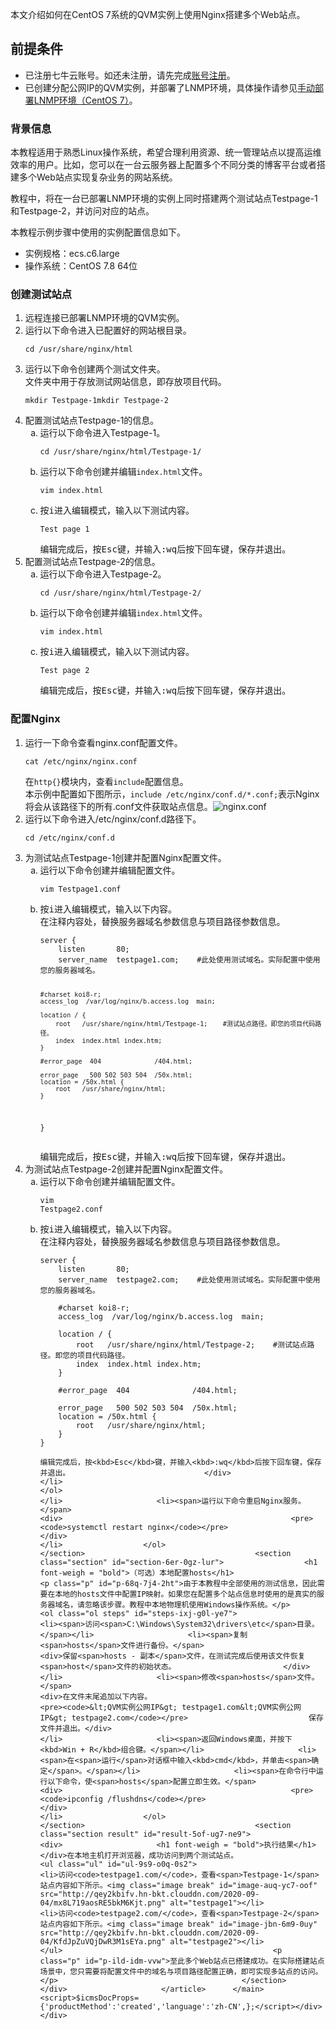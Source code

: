   <div>      <main role="main">         <article role="article" aria-labelledby="title_tar_qnt_zwg">            	                        	            	            <div>               <p class="shortdesc">本文介绍如何在CentOS 7系统的QVM实例上使用Nginx搭建多个Web站点。</p>               		               <div>                  <div>                     <h1 font-weigh = "bold">前提条件</h1>                  </div>                  			                  <ul class="ul" id="ul-eq0-fa0-fr9">                     				                     <li>已注册七牛云账号。如还未注册，请先完成<a href="https://portal.qiniu.com/signup?ref=developer.qiniu.comregister.htm?" target="_blank">账号注册</a>。                     </li>                     				                     				                     				                     <li>已创建分配公网IP的QVM实例，并部署了LNMP环境，具体操作请参见<a title="Nginx是一款小巧而高效的Web服务器软件，可帮您在Linux系统下快速方便地搭建出LNMP Web服务环境。本教程介绍如何手动在QVM实例上搭建LNMP环境，其中LNMP分别代表Linux、Nginx、MySQL和PHP。" href="https://developer.qiniu.com/qvm/manual/7073/manual-deployment-lnmp-environment-centos-7">手动部署LNMP环境（CentOS 7）</a>。                     </li>                     			                  </ul>                  		               </div>               		               <section class="section context" id="context-qap-a7k-0oa">                  <div>                     <h1 font-weigh = "bold">背景信息</h1>                  </div>                  			                  <p class="p" id="p-e6p-xl6-i4x">本教程适用于熟悉Linux操作系统，希望合理利用资源、统一管理站点以提高运维效率的用户。比如，您可以在一台云服务器上配置多个不同分类的博客平台或者搭建多个Web站点实现复杂业务的网站系统。</p>                  			                  <p class="p" id="p-hmh-rod-23g">教程中，将在一台已部署LNMP环境的实例上同时搭建两个测试站点<span>Testpage-1</span>和<span>Testpage-2</span>，并访问对应的站点。                  </p>                  			                  <div>本教程示例步骤中使用的实例配置信息如下。                      				                     <ul class="ul" id="ul-w2c-vc6-pev">                        					                        <li>实例规格：ecs.c6.large</li>                        					                        <li>操作系统：CentOS 7.8 64位</li>                        				                     </ul>                     			                  </div>                  		               </section>               		               <section class="section" id="section-qc8-e3g-b8p">                  <h1 font-weigh = "bold">创建测试站点</h1>                  			                  			                  <ol class="ol steps" id="steps-xnm-nzc-46q">                     <li><span>远程连接已部署LNMP环境的QVM实例。</span>                        					                        <div>                        </div>                        				                     </li>                     <li><span>运行以下命令进入已配置好的网站根目录。</span>                        					                        <div>                           						<pre><code>cd /usr/share/nginx/html</code></pre>                           					</div>                        				                     </li>                     <li><span>运行以下命令创建两个测试文件夹。</span>                        					                        <div>文件夹中用于存放测试网站信息，即存放项目代码。                            						<pre><code>mkdir Testpage-1mkdir Testpage-2</code></pre>                           					</div>                        				                     </li>                     <li><span>配置测试站点<span>Testpage-1</span>的信息。</span>                        					                        <ol type="a" class="ol substeps" id="substeps-7dc-ar2-mzo">                           						                           <li><span>运行以下命令进入<span>Testpage-1</span>。</span>                              							                              <div>                                 								<pre><code>cd /usr/share/nginx/html/Testpage-1/</code></pre>                                 							</div>                              						                           </li>                           						                           <li><span>运行以下命令创建并编辑<code>index.html</code>文件。</span>                              							                              <div>                                 								<pre><code>vim index.html</code></pre>                                 							</div>                              						                           </li>                           						                           <li><span>按<kbd>i</kbd>进入编辑模式，输入以下测试内容。</span>                              							                              <div>                                 								<pre><code>Test page 1</code></pre>                                 编辑完成后，按<kbd>Esc</kbd>键，并输入<kbd>:wq</kbd>后按下回车键，保存并退出。                              </div>                              						                           </li>                           					                        </ol>                        				                     </li>                     <li><span>配置测试站点<span>Testpage-2</span>的信息。</span>                        					                        <ol type="a" class="ol substeps" id="substeps-9dm-o6e-lle">                           						                           <li><span>运行以下命令进入<span>Testpage-2</span>。</span>                              							                              <div>                                 								<pre><code>cd /usr/share/nginx/html/Testpage-2/</code></pre>                                 							</div>                              						                           </li>                           						                           <li><span>运行以下命令创建并编辑<code>index.html</code>文件。</span>                              							                              <div>                                 								<pre><code>vim index.html</code></pre>                                 							</div>                              						                           </li>                           						                           <li><span>按<kbd>i</kbd>进入编辑模式，输入以下测试内容。</span>                              							                              <div>                                 								<pre><code>Test page 2</code></pre>                                 编辑完成后，按<kbd>Esc</kbd>键，并输入<kbd>:wq</kbd>后按下回车键，保存并退出。                              </div>                              						                           </li>                           					                        </ol>                        				                     </li>                  </ol>                  		               </section>               		               <section class="section" id="section-cqq-02l-7ln">                  <h1 font-weigh = "bold">配置Nginx</h1>                  			                  			                  <ol class="ol steps" id="steps-a9w-1pu-m84">                     <li><span>运行一下命令查看<span>nginx.conf</span>配置文件。</span>                        					                        <div>                           						<pre><code>cat /etc/nginx/nginx.conf</code></pre>                           					</div>                        					                        <div>在<code>http{}</code>模块内，查看<code>include</code>配置信息。                            						                           <div>本示例中配置如下图所示，<code>include /etc/nginx/conf.d/*.conf;</code>表示Nginx将会从该路径下的所有<span>.conf</span>文件获取站点信息。<img class="image break" id="image-6sd-2vc-ah6" src="http://qey2kbifv.hn-bkt.clouddn.com/2020-09-04/j9YdHsf2tMWSVNoJePpn.png" alt="nginx.conf"></div>                           					                        </div>                        				                     </li>                     <li><span>运行以下命令进入<span>/etc/nginx/conf.d</span>路径下。</span>                        					                        <div>                           						<pre><code>cd /etc/nginx/conf.d</code></pre>                           					</div>                        				                     </li>                     <li><span>为测试站点<span>Testpage-1</span>创建并配置Nginx配置文件。</span>                        					                        <ol type="a" class="ol substeps" id="substeps-x9r-1f0-uq0">                           						                           <li><span>运行以下命令创建并编辑配置文件。</span>                              							                              <div>                                 								<pre><code>vim Testpage1.conf</code></pre>                                 							</div>                              						                           </li>                           						                           <li><span>按<kbd>i</kbd>进入编辑模式，输入以下内容。</span>                              							                              <div>在注释内容处，替换服务器域名参数信息与项目路径参数信息。                                  								<pre><code>server {
    listen       80;
    server_name  testpage1.com;    #此处使用测试域名。实际配置中使用您的服务器域名。

    #charset koi8-r;
    access_log  /var/log/nginx/b.access.log  main;

    location / {
        root   /usr/share/nginx/html/Testpage-1;    #测试站点路径。即您的项目代码路径。
        index  index.html index.htm;
    }

    #error_page  404              /404.html;

    error_page   500 502 503 504  /50x.html;
    location = /50x.html {
        root   /usr/share/nginx/html;
    }
}</code></pre>                                 编辑完成后，按<kbd>Esc</kbd>键，并输入<kbd>:wq</kbd>后按下回车键，保存并退出。                              </div>                              						                           </li>                           					                        </ol>                        				                     </li>                     <li><span>为测试站点<span>Testpage-2</span>创建并配置Nginx配置文件。</span>                        					                        <ol type="a" class="ol substeps" id="substeps-ku2-gih-097">                           						                           <li><span>运行以下命令创建并编辑配置文件。</span>                              							                              <div>                                 								<pre><code>vim Testpage2.conf</code></pre>                                 							</div>                              						                           </li>                           						                           <li><span>按<kbd>i</kbd>进入编辑模式，输入以下内容。</span>                              							                              <div>在注释内容处，替换服务器域名参数信息与项目路径参数信息。                                  								
<pre><code>server {
    listen       80;
    server_name  testpage2.com;    #此处使用测试域名。实际配置中使用您的服务器域名。

    #charset koi8-r;
    access_log  /var/log/nginx/b.access.log  main;

    location / {
        root   /usr/share/nginx/html/Testpage-2;    #测试站点路径。即您的项目代码路径。
        index  index.html index.htm;
    }

    #error_page  404              /404.html;

    error_page   500 502 503 504  /50x.html;
    location = /50x.html {
        root   /usr/share/nginx/html;
    }
}
</code></pre>
	
	编辑完成后，按<kbd>Esc</kbd>键，并输入<kbd>:wq</kbd>后按下回车键，保存并退出。                              </div>                              						                           </li>                           					                        </ol>                        				                     </li>                     <li><span>运行以下命令重启Nginx服务。</span>                        					                        <div>                           						<pre><code>systemctl restart nginx</code></pre>                           					</div>                        				                     </li>                  </ol>                  		               </section>               		               <section class="section" id="section-6er-0gz-lur">                  <h1 font-weigh = "bold">（可选）本地配置hosts</h1>                  			                  			                  <p class="p" id="p-68q-7j4-2ht">由于本教程中全部使用的测试信息，因此需要在本地的hosts文件中配置IP映射。如果您在配置多个站点信息时使用的是真实的服务器域名，请忽略该步骤。教程中本地物理机使用Windows操作系统。</p>                  			                  <ol class="ol steps" id="steps-ixj-g0l-ye7">                     <li><span>访问<span>C:\Windows\System32\drivers\etc</span>目录。</span></li>                     <li><span>复制<span>hosts</span>文件进行备份。</span>                        					                        <div>保留<span>hosts - 副本</span>文件，在测试完成后使用该文件恢复<span>host</span>文件的初始状态。                        </div>                        				                     </li>                     <li><span>修改<span>hosts</span>文件。</span>                        					                        <div>在文件末尾追加以下内容。                            						<pre><code>&lt;QVM实例公网IP&gt; testpage1.com&lt;QVM实例公网IP&gt; testpage2.com</code></pre>                           保存文件并退出。</div>                        				                     </li>                     <li><span>返回Windows桌面，并按下<kbd>Win + R</kbd>组合键。</span></li>                     <li><span>在<span>运行</span>对话框中输入<kbd>cmd</kbd>，并单击<span>确定</span>。</span></li>                     <li><span>在命令行中运行以下命令，使<span>hosts</span>配置立即生效。</span>                        					                        <div>                           						<pre><code>ipconfig /flushdns</code></pre>                           					</div>                        				                     </li>                  </ol>                  		               </section>               		               <section class="section result" id="result-5of-ug7-ne9">                  <div>                     <h1 font-weigh = "bold">执行结果</h1>                  </div>在本地主机打开浏览器，成功访问到两个测试站点。                   			                  <ul class="ul" id="ul-9s9-o0q-0s2">                     				                     <li>访问<code>testpage1.com/</code>，查看<span>Testpage-1</span>站点内容如下所示。<img class="image break" id="image-auq-yc7-oof" src="http://qey2kbifv.hn-bkt.clouddn.com/2020-09-04/mx8L719aosRE5bkM6Kjt.png" alt="testpage1"></li>                     				                     <li>访问<code>testpage2.com/</code>，查看<span>Testpage-2</span>站点内容如下所示。<img class="image break" id="image-jbn-6m9-0uy" src="http://qey2kbifv.hn-bkt.clouddn.com/2020-09-04/KfdJpZuVQjDwR3M1sEYa.png" alt="testpage2"></li>                     			                  </ul>                  			                  <p class="p" id="p-ild-idm-vvw">至此多个Web站点已搭建成功。在实际搭建站点场景中，您只需要将配置文件中的域名与项目路径配置正确，即可实现多站点的访问。</p>                  		               </section>               	            </div>                     </article>      </main>   <script>$icmsDocProps={'productMethod':'created','language':'zh-CN',};</script></div>  </div>  	